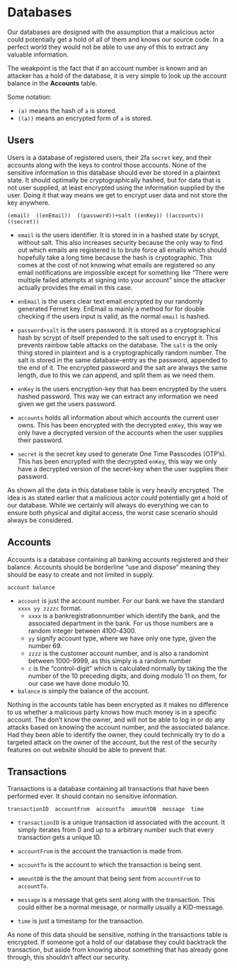 # Databases {#databases}

Our databases are designed with the assumption that a malicious actor could potentially get a hold of all of them and knows our source code. In a perfect world they would not be able to use any of this to extract any valuable information. 

The weakpoint is the fact that if an account number is known and an attacker has a hold of the database, it is very simple to look up the account balance in the **Accounts** table.

Some notation:

- `(a)` means the hash of `a` is stored.
- `((a))` means an encrypted form of `a` is stored.


## Users {#databases-users}

Users is a database of registered users, their 2fa `secret` key, and their accounts along with the keys to control those accounts. None of the sensitive information in this database should ever be stored in a plaintext state. It should optimally be cryptographically hashed, but for data that is not user supplied, at least encrypted using the information supplied by the user. Doing it that way means we get to encrypt user data and not store the key anywhere.

```
(email)  ((enEmail))  ((password))+salt ((enKey)) ((accounts))  ((secret))
```

- `email` is the users identifier. It is stored in in a hashed state by scrypt, without salt. This also increases security because the only way to find out which emails are registered is to brute force all emails which should hopefully take a long time because the hash is cryptographic. This comes at the cost of not knowing what emails are registered so any email notifications are impossible except for something like "There were multiple failed attempts at signing into your account" since the attacker actually provides the email in this case.

- `enEmail` is the users clear text email encrypted by our randomly generated Fernet key. EnEmail is mainly a method for for double checking if the users input is valid, as the normal `email` is hashed.

- `password+salt` is the users password. It is stored as a cryptographical hash by scrypt of itself prepended to the salt used to encrypt it. This prevents rainbow table attacks on the database. The `salt` is the only thing stored in plaintext and is a cryptographically random number. The salt is stored in the same database-entry as the password, appended to the end of it. The encrypted password and the salt are always the same length, due to this we can append, and split them as we need them.

- `enKey` is the users encryption-key that has been encrypted by the users hashed password. This way we can extract any information we need given we get the users password.

- `accounts` holds all information about which accounts the current user owns. This has been encrypted with the decrypted `enKey`, this way we only have a decrypted version of the accounts when the user supplies their password.

- `secret` is the secret key used to generate One Time Passcodes (OTP's). This has been encrypted with the decrypted `enKey`, this way we only have a decrypted version of the secret-key when the user supplies their password.

As shown all the data in this database table is very heavily encrypted. The idea is as stated earlier that a malicious actor *could* potentially get a hold of our database. While we certainly will always do everything we can to ensure both physical and digital access, the worst case scenario should always be considered.

## Accounts {#databases-accounts}

Accounts is a database containing all banking accounts registered and their balance. Accounts should be borderline "use and dispose" meaning they should be easy to create and not limited in supply.

```
account balance
```

- `account` is just the account number. For our bank we have the standard `xxxx yy zzzzc` format. 
    - `xxxx` is a bankregistrationnumber which identify the bank, and the associated department in the bank. For us those numbers are a random integer between 4100-4300.  
    - `yy` signify account type, where we have only one type, given the number 69. 
    - `zzzz` is the customer account number, and is also a randomint between 1000-9999, as this simply is a random number
    - `c` is the "control-digit" which is calculated normally by taking the the number of the 10 preceding digits, and doing modulo 11 on them, for our case we have done modulo 10.

- `balance` is simply the balance of the account.

Nothing in the accounts table has been encrypted as it makes no difference to us whether a malicious party knows how much money is in a specific account. The don't know the owner, and will not be able to log in or do any attacks based on knowing the account number, and the associated balance. Had they been able to identify the owner, they could technically try to do a targeted attack on the owner of the account, but the rest of the security features on out website should be able to prevent that.


## Transactions {#databases-transactions}

Transactions is a database containing all transactions that have been performed ever. It should contain no sensitive information.

```
transactionID  accountFrom  accountTo  amountDB  message  time
```

- `transactionID` is a unique transaction id associated with the account. It simply iterates from 0 and up to a arbitrary number such that every transaction gets a unique ID.

- `accountFrom` is the account the transaction is made from.

- `accountTo` is the account to which the transaction is being sent.

- `amountDB` is the the amount that being sent from `accountFrom` to `accountTo`. 

- `message` is a message that gets sent along with the transaction. This could either be a normal message, or normally usually a KID-message.

- `time` is just a timestamp for the transaction.

As none of this data should be sensitive, nothing in the transactions table is encrypted. If someone got a hold of our database they could backtrack the transaction, but aside from knowing about something that has already gone through, this shouldn't affect our security.
